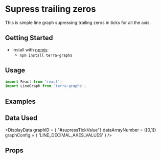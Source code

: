 
# Supress trailing zeros

This is simple line graph supressing trailing zeros in ticks for all the axis.

## Getting Started

- Install with [npmjs](https://www.npmjs.com):
  - `npm install terra-graphs`

## Usage

```jsx
import React from 'react';
import LineGraph from 'terra-graphs';
```
## Examples
<LineGraph />

## Data Used
<DisplayData graphID = { "#supressTickValue"} dataArrayNumber = {[0,1]} graphConfig = { 'LINE_DECIMAL_AXES_VALUES' } />

## Props
<PropsTable />